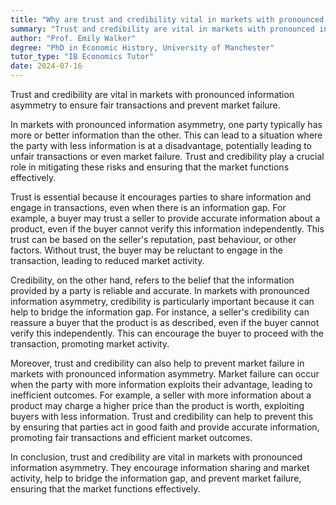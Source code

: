 ```yaml
---
title: "Why are trust and credibility vital in markets with pronounced information asymmetry?"
summary: "Trust and credibility are vital in markets with pronounced information asymmetry to ensure fair transactions and prevent market failure."
author: "Prof. Emily Walker"
degree: "PhD in Economic History, University of Manchester"
tutor_type: "IB Economics Tutor"
date: 2024-07-16
---
```


Trust and credibility are vital in markets with pronounced information asymmetry to ensure fair transactions and prevent market failure.

In markets with pronounced information asymmetry, one party typically has more or better information than the other. This can lead to a situation where the party with less information is at a disadvantage, potentially leading to unfair transactions or even market failure. Trust and credibility play a crucial role in mitigating these risks and ensuring that the market functions effectively.

Trust is essential because it encourages parties to share information and engage in transactions, even when there is an information gap. For example, a buyer may trust a seller to provide accurate information about a product, even if the buyer cannot verify this information independently. This trust can be based on the seller's reputation, past behaviour, or other factors. Without trust, the buyer may be reluctant to engage in the transaction, leading to reduced market activity.

Credibility, on the other hand, refers to the belief that the information provided by a party is reliable and accurate. In markets with pronounced information asymmetry, credibility is particularly important because it can help to bridge the information gap. For instance, a seller's credibility can reassure a buyer that the product is as described, even if the buyer cannot verify this independently. This can encourage the buyer to proceed with the transaction, promoting market activity.

Moreover, trust and credibility can also help to prevent market failure in markets with pronounced information asymmetry. Market failure can occur when the party with more information exploits their advantage, leading to inefficient outcomes. For example, a seller with more information about a product may charge a higher price than the product is worth, exploiting buyers with less information. Trust and credibility can help to prevent this by ensuring that parties act in good faith and provide accurate information, promoting fair transactions and efficient market outcomes.

In conclusion, trust and credibility are vital in markets with pronounced information asymmetry. They encourage information sharing and market activity, help to bridge the information gap, and prevent market failure, ensuring that the market functions effectively.
    